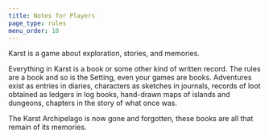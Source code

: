 ```yaml
---
title: Notes for Players
page_type: rules
menu_order: 10
---
```


Karst is a game about exploration, stories, and memories.

Everything in Karst is a book or some other kind of written record. The rules are a book and so is the Setting, even your games are books. Adventures exist as entries in diaries, characters as sketches in journals, records of loot obtained as ledgers in log books, hand-drawn maps of islands and dungeons, chapters in the story of what once was.

The Karst Archipelago is now gone and forgotten, these books are all that remain of its memories.

